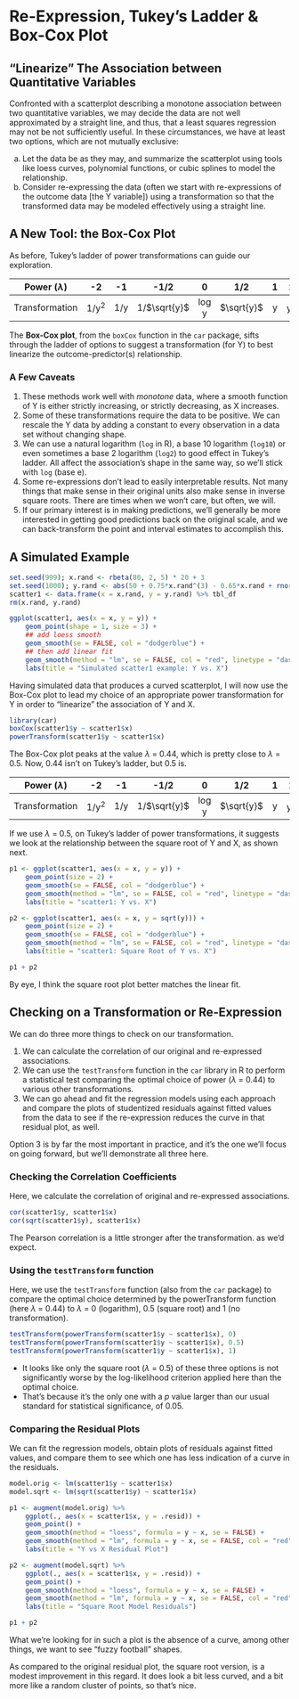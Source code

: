 # Re-Expression, Tukey's Ladder & Box-Cox Plot

## "Linearize" The Association between Quantitative Variables

Confronted with a scatterplot describing a monotone association between two quantitative variables, we may decide the data are not well approximated by a straight line, and thus, that a least squares regression may not be not sufficiently useful. In these circumstances, we have at least two options, which are not mutually exclusive:

a.	Let the data be as they may, and summarize the scatterplot using tools like loess curves, polynomial functions, or cubic splines to model the relationship.
b.	Consider re-expressing the data (often we start with re-expressions of the outcome data [the Y variable]) using a transformation so that the transformed data may be modeled effectively using a straight line. 

## A New Tool: the Box-Cox Plot

As before, Tukey's ladder of power transformations can guide our exploration. 

Power ($\lambda$) | -2 | -1 | -1/2 | 0 | 1/2 | 1 | 2 
:-:| :-:| :-:| :-:| :-:| :-:| :-:| :-:
Transformation | 1/y^2^ | 1/y | 1/$\sqrt{y}$ | log y | $\sqrt{y}$ | y | y^2^

The **Box-Cox plot**, from the `boxCox` function in the `car` package, sifts through the ladder of options to suggest a transformation (for Y) to best linearize the outcome-predictor(s) relationship.

### A Few Caveats

1. These methods work well with *monotone* data, where a smooth function of Y is either strictly increasing, or strictly decreasing, as X increases.
2. Some of these transformations require the data to be positive. We can rescale the Y data by adding a constant to every observation in a data set without changing shape.
3. We can use a natural logarithm (`log` in R), a base 10 logarithm (`log10`) or even sometimes a base 2 logarithm (`log2`) to good effect in Tukey's ladder. All affect the association's shape in the same way, so we'll stick with `log` (base e).
4. Some re-expressions don't lead to easily interpretable results. Not many things that make sense in their original units also make sense in inverse square roots. There are times when we won't care, but often, we will.
5. If our primary interest is in making predictions, we'll generally be more interested in getting good predictions back on the original scale, and we can back-transform the point and interval estimates to accomplish this.

## A Simulated Example

```r
set.seed(999); x.rand <- rbeta(80, 2, 5) * 20 + 3
set.seed(1000); y.rand <- abs(50 + 0.75*x.rand^(3) - 0.65*x.rand + rnorm(80, 0, 200))
scatter1 <- data.frame(x = x.rand, y = y.rand) %>% tbl_df
rm(x.rand, y.rand)

ggplot(scatter1, aes(x = x, y = y)) +
    geom_point(shape = 1, size = 3) +
    ## add loess smooth
    geom_smooth(se = FALSE, col = "dodgerblue") +
    ## then add linear fit
    geom_smooth(method = "lm", se = FALSE, col = "red", linetype = "dashed") +
    labs(title = "Simulated scatter1 example: Y vs. X")
```

Having simulated data that produces a curved scatterplot, I will now use the Box-Cox plot to lead my choice of an appropriate power transformation for Y in order to "linearize" the association of Y and X.

```r
library(car)
boxCox(scatter1$y ~ scatter1$x) 
powerTransform(scatter1$y ~ scatter1$x)
```

The Box-Cox plot peaks at the value $\lambda$ = 0.44, which is pretty close to $\lambda$ = 0.5. Now, 0.44 isn't on Tukey's ladder, but 0.5 is. 

Power ($\lambda$) | -2 | -1 | -1/2 | 0 | 1/2 | 1 | 2 
:-:| :-:| :-:| :-:| :-:| :-:| :-:| :-:
Transformation | 1/y^2^ | 1/y | 1/$\sqrt{y}$ | log y | $\sqrt{y}$ | y | y^2^

If we use $\lambda$ = 0.5, on Tukey's ladder of power transformations, it suggests we look at the relationship between the square root of Y and X, as shown next.

```r
p1 <- ggplot(scatter1, aes(x = x, y = y)) +
    geom_point(size = 2) +
    geom_smooth(se = FALSE, col = "dodgerblue") +
    geom_smooth(method = "lm", se = FALSE, col = "red", linetype = "dashed") +
    labs(title = "scatter1: Y vs. X")

p2 <- ggplot(scatter1, aes(x = x, y = sqrt(y))) +
    geom_point(size = 2) +
    geom_smooth(se = FALSE, col = "dodgerblue") +
    geom_smooth(method = "lm", se = FALSE, col = "red", linetype = "dashed") +
    labs(title = "scatter1: Square Root of Y vs. X")

p1 + p2
```

By eye, I think the square root plot better matches the linear fit.

## Checking on a Transformation or Re-Expression

We can do three more things to check on our transformation.

1. We can calculate the correlation of our original and re-expressed associations.
2. We can use the `testTransform` function in the `car` library in R to perform a statistical test comparing the optimal choice of power ($\lambda$ = 0.44) to various other transformations.
3. We can go ahead and fit the regression models using each approach and compare the plots of studentized residuals against fitted values from the data to see if the re-expression reduces the curve in that residual plot, as well.

Option 3 is by far the most important in practice, and it's the one we'll focus on going forward, but we'll demonstrate all three here.

### Checking the Correlation Coefficients

Here, we calculate the correlation of original and re-expressed associations. 

```r
cor(scatter1$y, scatter1$x)
cor(sqrt(scatter1$y), scatter1$x)
```

The Pearson correlation is a little stronger after the transformation. as we'd expect.

### Using the `testTransform` function

Here, we use the `testTransform` function (also from the `car` package) to compare the optimal choice determined by the powerTransform function (here $\lambda$ = 0.44) to $\lambda$ = 0 (logarithm), 0.5 (square root) and 1 (no transformation). 

```r
testTransform(powerTransform(scatter1$y ~ scatter1$x), 0)
testTransform(powerTransform(scatter1$y ~ scatter1$x), 0.5)
testTransform(powerTransform(scatter1$y ~ scatter1$x), 1)
```

- It looks like only the square root ($\lambda$ = 0.5) of these three options is not significantly worse by the log-likelihood criterion applied here than the optimal choice. 
- That's because it's the only one with a *p* value larger than our usual standard for statistical significance, of 0.05.

### Comparing the Residual Plots

We can fit the regression models, obtain plots of residuals against fitted values, and compare them to see which one has less indication of a curve in the residuals.

```r
model.orig <- lm(scatter1$y ~ scatter1$x)
model.sqrt <- lm(sqrt(scatter1$y) ~ scatter1$x)

p1 <- augment(model.orig) %>%
    ggplot(., aes(x = scatter1$x, y = .resid)) + 
    geom_point() +
    geom_smooth(method = "loess", formula = y ~ x, se = FALSE) +
    geom_smooth(method = "lm", formula = y ~ x, se = FALSE, col = "red") +
    labs(title = "Y vs X Residual Plot")

p2 <- augment(model.sqrt) %>%
    ggplot(., aes(x = scatter1$x, y = .resid)) + 
    geom_point() +
    geom_smooth(method = "loess", formula = y ~ x, se = FALSE) +
    geom_smooth(method = "lm", formula = y ~ x, se = FALSE, col = "red") +
    labs(title = "Square Root Model Residuals")

p1 + p2
```

What we're looking for in such a plot is the absence of a curve, among other things, we want to see "fuzzy football" shapes. 

As compared to the original residual plot, the square root version, is a modest improvement in this regard. It does look a bit less curved, and a bit more like a random cluster of points, so that's nice.



